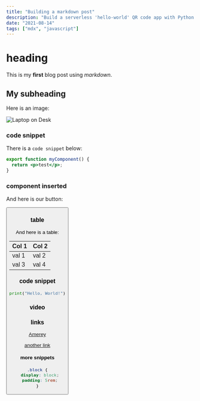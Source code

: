 ```yaml
---
title: "Building a markdown post"
description: "Build a serverless 'hello-world' QR code app with Python and AWS."
date: "2021-08-14"
tags: ["mdx", "javascript"]
---
```


# heading 

This is my **first** blog post using _markdown_.

## My subheading

Here is an image:

![Laptop on Desk](/images/linked_list.jpg)

### code snippet

There is a `code snippet` below:

```jsx
export function myComponent() {
  return <p>test</p>;
}
```


### component inserted 

And here is our button:

<Button text="my button" />

### table

And here is a table:

| Col 1 | Col 2 |
| ----- | ----- |
| val 1 | val 2 |
| val 3 | val 4 |


### code snippet

```python
print("Hello, World!")
```

### video

<Yt id="gCbGmAFqLoU" />


###  links

[Amerey](https://amerey.eu)

[another link](https://seznam.cz)


#### more snippets

```css
.block {
  display: block;
  padding: 5rem;
}
```

